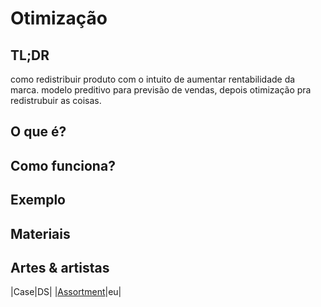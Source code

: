 # Otimização


## TL;DR
como redistribuir produto com o intuito de aumentar rentabilidade da marca. modelo preditivo para previsão de vendas, depois otimização pra redistrubuir as coisas.


## O que é?

## Como funciona?

## Exemplo

## Materiais

## Artes & artistas
|Case|DS|
|[Assortment](/pages/cases/hnk-hwtp-assortment.mdx)\|eu|
